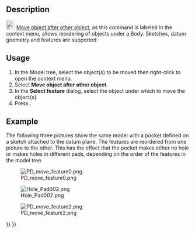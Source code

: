 <languages/>

{{Docnav
|[[PartDesign_MoveFeature|Move object to other body]]
|[[PartDesign_Preferences|Preferences]]
|[[PartDesign_Workbench|PartDesign]]
|IconL=PartDesign_MoveFeature.svg
|IconR=Preferences-part_design.svg
|IconC=Workbench_PartDesign.svg
}}

{{GuiCommand
|Name=PartDesign MoveFeatureInTree
|MenuLocation=Context menu → Move object after other object
|Workbenches=[[PartDesign_Workbench|PartDesign]]
|Version=0.17
|SeeAlso=[[PartDesign_MoveTip|PartDesign Set tip]], [[PartDesign_MoveFeature|PartDesign Move object to other body]]
}}

==Description==

[[File:PartDesign_MoveFeatureInTree.svg|24px]] [[PartDesign_MoveFeatureInTree|Move object after other object]], as this command is labeled in the context menu, allows reordering of objects under a Body. Sketches, datum geometry and features are supported.

==Usage==

# In the Model tree, select the object(s) to be moved then right-click to open the context menu.
# Select '''Move object after other object'''.
# In the '''Select feature''' dialog, select the object under which to move the object(s).
# Press {{Button|OK}}.

==Example==

The following three pictures show the same model with a pocket defined on a sketch attached to the datum plane. The features are reordered from one picture to the other. This has the effect that the pocket makes either no hole or makes holes in different pads, depending on the order of the features in the model tree.

[[File:PD_move_feature0.png|none]]

[[File:Hole_Pad002.png|none]]

[[File:PD_move_feature2.png|none]]


{{Docnav
|[[PartDesign_MoveFeature|Move object to other body]]
|[[PartDesign_Preferences|Preferences]]
|[[PartDesign_Workbench|PartDesign]]
|IconL=PartDesign_MoveFeature.svg
|IconR=Preferences-part_design.svg
|IconC=Workbench_PartDesign.svg
}}

{{PartDesign Tools navi{{#translation:}}}}
{{Userdocnavi{{#translation:}}}}